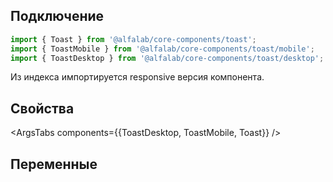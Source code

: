 
## Подключение

```jsx
import { Toast } from '@alfalab/core-components/toast';
import { ToastMobile } from '@alfalab/core-components/toast/mobile';
import { ToastDesktop } from '@alfalab/core-components/toast/desktop';
```
Из индекса импортируется responsive версия компонента. 

## Свойства

<ArgsTabs components={{ToastDesktop, ToastMobile, Toast}} />

## Переменные

<CssVars css={styles} />
